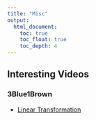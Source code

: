 ```yaml
---
title: "Misc"
output:
  html_document:
    toc: true
    toc_float: true
    toc_depth: 4
---
```


## Interesting Videos

### 3Blue1Brown

+ [Linear Transformation](https://www.bilibili.com/video/BV1ns41167b9?share_source=copy_web)